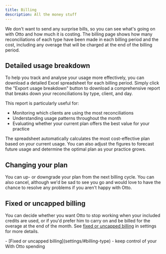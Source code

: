 ```yaml
---
title: Billing
description: All the money stuff
---
```



We don't want to send any surprise bills, so you can see what's going on with Otto and how much it is costing. The billing page shows how many reconciliations of each type have been made in each billing period and the cost, including any overage that will be charged at the end of the billing period.

<ClickableImage src={usageImage} alt="Screenshot of the billing usage" />

## Detailed usage breakdown

To help you track and analyse your usage more effectively, you can download a detailed Excel spreadsheet for each billing period. Simply click the "Export usage breakdown" button to download a comprehensive report that breaks down your reconciliations by type, client, and day.

This report is particularly useful for:

- Monitoring which clients are using the most reconciliations
- Understanding usage patterns throughout the month
- Evaluating whether your current plan offers the best value for your practice

The spreadsheet automatically calculates the most cost-effective plan based on your current usage. You can also adjust the figures to forecast future usage and determine the optimal plan as your practice grows.

## Changing your plan

You can up- or downgrade your plan from the next billing cycle. You can also cancel, although we'd be sad to see you go and would love to have the chance to resolve any problems if you aren't happy with Otto.

## Fixed or uncapped billing

You can decide whether you want Otto to stop working when your included credits are used, or if you'd prefer him to carry on and be billed for the overage at the end of the month. See [fixed or uncapped billing](settings/#billing-type) in settings for more details.

<Aside type="tip" title="Related pages">
  - [Fixed or uncapped billing](settings/#billing-type) - keep control of your
  With Otto spending
</Aside>
